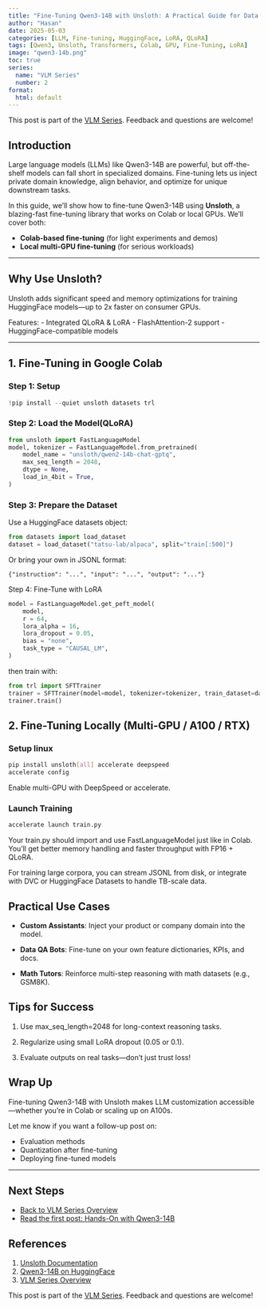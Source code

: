 ```yaml
---
title: "Fine-Tuning Qwen3-14B with Unsloth: A Practical Guide for Data Scientists"
author: "Hasan"
date: 2025-05-03
categories: [LLM, Fine-tuning, HuggingFace, LoRA, QLoRA]
tags: [Qwen3, Unsloth, Transformers, Colab, GPU, Fine-Tuning, LoRA]
image: "qwen3-14b.png"
toc: true
series:
  name: "VLM Series"
  number: 2
format:
  html: default
---
```


:::{.callout-tip}
This post is part of the [VLM Series](../vlm.qmd). Feedback and questions are welcome!
:::

## Introduction

Large language models (LLMs) like Qwen3-14B are powerful, but off-the-shelf models can fall short in specialized domains. Fine-tuning lets us inject private domain knowledge, align behavior, and optimize for unique downstream tasks.

In this guide, we'll show how to fine-tune Qwen3-14B using **Unsloth**, a blazing-fast fine-tuning library that works on Colab or local GPUs. We'll cover both:

- **Colab-based fine-tuning** (for light experiments and demos)
- **Local multi-GPU fine-tuning** (for serious workloads)

---

## Why Use Unsloth?

Unsloth adds significant speed and memory optimizations for training HuggingFace models—up to 2x faster on consumer GPUs.

Features:
- Integrated QLoRA & LoRA
- FlashAttention-2 support
- HuggingFace-compatible models

---

## 1. Fine-Tuning in Google Colab

### Step 1: Setup

```python
!pip install --quiet unsloth datasets trl
```

### Step 2: Load the Model(QLoRA)

```python
from unsloth import FastLanguageModel
model, tokenizer = FastLanguageModel.from_pretrained(
    model_name = "unsloth/qwen2-14b-chat-gptq",
    max_seq_length = 2048,
    dtype = None,
    load_in_4bit = True,
)

``` 

### Step 3: Prepare the Dataset

Use a HuggingFace datasets object:


```python
from datasets import load_dataset
dataset = load_dataset("tatsu-lab/alpaca", split="train[:500]")
```

Or bring your own in JSONL format: 

```
{"instruction": "...", "input": "...", "output": "..."}
```

Step 4: Fine-Tune with LoRA

```python
model = FastLanguageModel.get_peft_model(
    model,
    r = 64,
    lora_alpha = 16,
    lora_dropout = 0.05,
    bias = "none",
    task_type = "CAUSAL_LM",
)
```
then train with:

```python
from trl import SFTTrainer
trainer = SFTTrainer(model=model, tokenizer=tokenizer, train_dataset=dataset)
trainer.train()
```

## 2. Fine-Tuning Locally (Multi-GPU / A100 / RTX)


### Setup linux

```bash
pip install unsloth[all] accelerate deepspeed
accelerate config
```

Enable multi-GPU with DeepSpeed or accelerate.

### Launch Training

```python
accelerate launch train.py
```

Your train.py should import and use FastLanguageModel just like in Colab. You'll get better memory handling and faster throughput with FP16 + QLoRA.

For training large corpora, you can stream JSONL from disk, or integrate with DVC or HuggingFace Datasets to handle TB-scale data.

## Practical Use Cases

- **Custom Assistants**: Inject your product or company domain into the model.

- **Data QA Bots**: Fine-tune on your own feature dictionaries, KPIs, and docs.

- **Math Tutors**: Reinforce multi-step reasoning with math datasets (e.g., GSM8K).

## Tips for Success

1. Use max_seq_length=2048 for long-context reasoning tasks.

2. Regularize using small LoRA dropout (0.05 or 0.1).

3. Evaluate outputs on real tasks—don't just trust loss!

## Wrap Up
Fine-tuning Qwen3-14B with Unsloth makes LLM customization accessible—whether you're in Colab or scaling up on A100s.

Let me know if you want a follow-up post on:

- Evaluation methods
- Quantization after fine-tuning
- Deploying fine-tuned models

---

## Next Steps

- [Back to VLM Series Overview](../vlm.qmd)
- [Read the first post: Hands-On with Qwen3-14B](index.qmd)

## References

1. [Unsloth Documentation](https://github.com/unslothai/unsloth)
2. [Qwen3-14B on HuggingFace](https://huggingface.co/Qwen/Qwen1.5-14B)
3. [VLM Series Overview](../vlm.qmd)

:::{.callout-note}
This post is part of the [VLM Series](../vlm.qmd). Feedback and questions are welcome!
:::

